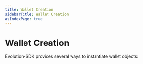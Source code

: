 ```yaml
---
title: Wallet Creation
sidebarTitle: Wallet Creation
asIndexPage: true
---
```



# Wallet Creation

Evolution-SDK provides several ways to instantiate wallet objects:

<Cards>
  <Cards.Card title="From Seed" href="./wallet-creation/from-seed" />
  <Cards.Card
    title="From Private Key"
    href="./wallet-creation/from-private-key"
  />
  <Cards.Card title="From Address" href="./wallet-creation/from-address" />
  <Cards.Card title="From API" href="./wallet-creation/from-api" />
</Cards>
